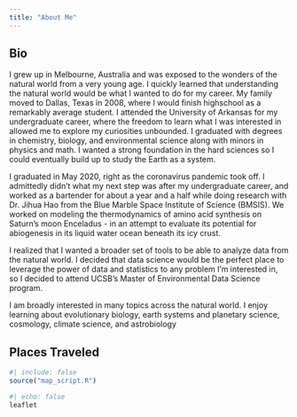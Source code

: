 ```yaml
---
title: "About Me"
---
```


::: panel-tabset
## Bio

I grew up in Melbourne, Australia and was exposed to the wonders of the natural world from a very young age. I quickly learned that understanding the natural world would be what I wanted to do for my career. My family moved to Dallas, Texas in 2008, where I would finish highschool as a remarkably average student. I attended the University of Arkansas for my undergraduate career, where the freedom to learn what I was interested in allowed me to explore my curiosities unbounded. I graduated with degrees in chemistry, biology, and environmental science along with minors in physics and math. I wanted a strong foundation in the hard sciences so I could eventually build up to study the Earth as a system.

I graduated in May 2020, right as the coronavirus pandemic took off. I admittedly didn't what my next step was after my undergraduate career, and worked as a bartender for about a year and a half while doing research with Dr. Jihua Hao from the Blue Marble Space Institute of Science (BMSIS). We worked on modeling the thermodynamics of amino acid synthesis on Saturn's moon Enceladus - in an attempt to evaluate its potential for abiogenesis in its liquid water ocean beneath its icy crust.

I realized that I wanted a broader set of tools to be able to analyze data from the natural world. I decided that data science would be the perfect place to leverage the power of data and statistics to any problem I'm interested in, so I decided to attend UCSB's Master of Environmental Data Science program.

I am broadly interested in many topics across the natural world. I enjoy learning about evolutionary biology, earth systems and planetary science, cosmology, climate science, and astrobiology

## Places Traveled

```r
#| include: false
source("map_script.R")
```

```r
#| echo: false
leaflet
```
:::
